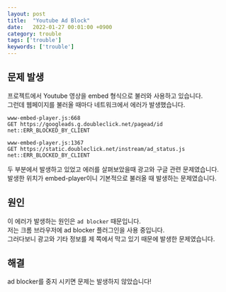 ```yaml
---
layout: post
title:  "Youtube Ad Block"
date:   2022-01-27 00:01:00 +0900
category: trouble
tags: ['trouble']
keywords: ['trouble']
---
```


## 문제 발생
프로젝트에서 Youtube 영상을 embed 형식으로 불러와 사용하고 있습니다.  
그런데 웹페이지를 불러올 때마다 네트워크에서 에러가 발생했습니다.  

```
www-embed-player.js:668 
GET https://googleads.g.doubleclick.net/pagead/id net::ERR_BLOCKED_BY_CLIENT

www-embed-player.js:1367 
GET https://static.doubleclick.net/instream/ad_status.js net::ERR_BLOCKED_BY_CLIENT
```
두 부분에서 발생하고 있었고 에러를 살펴보았을때 광고와 구글 관련 문제였습니다.  
발생한 위치가 embed-player이니 기본적으로 불러올 때 발생하는 문제였습니다.  

## 원인
이 에러가 발생하는 원인은 `ad blocker` 때문입니다.  
저는 크롬 브라우저에 ad blocker 플러그인을 사용 중입니다.  
그러다보니 광고와 기타 정보를 제 쪽에서 막고 있기 때문에 발생한 문제였습니다.

## 해결
ad blocker를 중지 시키면 문제는 발생하지 않았습니다!
